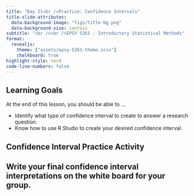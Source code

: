```yaml
---
title: "Day 21<br />Practice: Confidence Intervals"
title-slide-attributes:
  data-background-image: "figs/title-bg.png"
  data-background-size: contain
subtitle: "<br /><br />EPSY 5261 : Introductory Statistical Methods"
format:
  revealjs: 
    theme: ["assets/epsy-5261-theme.scss"]
    chalkboard: true
highlight-style: nord
code-line-numbers: false
---
```



## Learning Goals

At the end of this lesson, you should be able to ...

- Identify what type of confidence interval to create to answer a research question.
- Know how to use R Studio to create your desired confidence interval.


## Confidence Interval Practice Activity {.center background-image="figs/section-bg.png" background-size=contain}


## Write your final confidence interval interpretations on the white board for your group. {.center background-image="figs/section-bg.png" background-size=contain}





